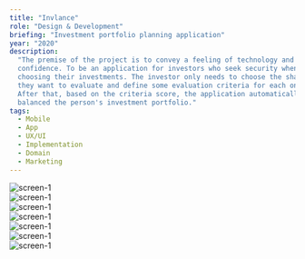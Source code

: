 ```yaml
---
title: "Invlance"
role: "Design & Development"
briefing: "Investment portfolio planning application"
year: "2020"
description:
  "The premise of the project is to convey a feeling of technology and
  confidence. To be an application for investors who seek security when
  choosing their investments. The investor only needs to choose the shares
  they want to evaluate and define some evaluation criteria for each one.
  After that, based on the criteria score, the application automatically
  balanced the person's investment portfolio."
tags:
  - Mobile
  - App
  - UX/UI
  - Implementation
  - Domain
  - Marketing
---
```


<section className="flex items-center bg-[#8A05FF] w-screen -mx-4 py-24">
  <div className="relative w-full h-60">
    <Image
      src="/invlance/screen-5.png"
      alt="screen-1"
      fill
      style={{ objectFit: "contain" }}
    />
  </div>
  <div className="relative w-full h-60">
    <Image
      src="/invlance/screen-6.png"
      alt="screen-1"
      fill
      style={{ objectFit: "contain" }}
    />
  </div>
  <div className="relative w-full h-60">
    <Image
      src="/invlance/screen-6.png"
      alt="screen-1"
      fill
      style={{ objectFit: "contain" }}
    />
  </div>
</section>

<section className="flex items-center bg-white w-screen -mx-4 py-24">
  <div className="relative w-full h-80">
    <Image
      src="/invlance/screen-1.png"
      alt="screen-1"
      fill
      style={{ objectFit: "cover" }}
    />
  </div>
  <div className="relative w-full h-80">
    <Image
      src="/invlance/screen-2.png"
      alt="screen-1"
      fill
      style={{ objectFit: "cover" }}
    />
  </div>
</section>

<section className="flex items-center bg-white w-screen -mx-4 py-24">
  <div className="relative w-full h-80">
    <Image
      src="/invlance/screen-3.png"
      alt="screen-1"
      fill
      style={{ objectFit: "cover" }}
    />
  </div>
  <div className="relative w-full h-80">
    <Image
      src="/invlance/screen-4.png"
      alt="screen-1"
      fill
      style={{ objectFit: "cover" }}
    />
  </div>
</section>
